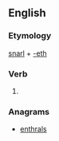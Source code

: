 ==English==

===Etymology===
[[snarl]] + [[-eth]]

===Verb===
{{en-verb form}}

# {{en-archaic third-person singular of|snarl}}

===Anagrams===
* [[enthrals#English|enthrals]]
